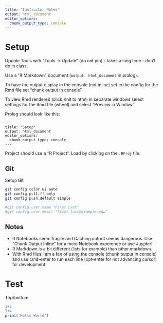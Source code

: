 ```yaml
---
title: "Instructor Notes"
output: html_document
editor_options:
  chunk_output_type: console
---
```


# Setup

Update Tools with "Tools -> Update" (do not pin) - takes a long time - don't do in class.

Use a "R Markdown" document (`output: html_document` in prolog).

To have the output display in the console (not inline) set in the config for the Rmd file set "chunk output in console".

To view Rmd rendered (click Knit to html) in separate windows select settings for the Rmd file (wheel) and select "Preview in Window"

Prolog should look like this:
```
---
title: "Setup"
output: html_document
editor_options:
  chunk_output_type: console
---
```

Project should use a "R Project". Load by clicking on the `.RProj` file.


## Git

Setup Git

```bash
git config color.ui auto
git config pull.ff only
git config push.default simple

#git config user.name "First Last"
#git config user.email "first_last@example.edu"
```

## Notes

  * R Notebooks seem fragile and Caching output seems dangerous.  Use "Chunk Output Inline" for a more Notebook experence or use Juypter!
  * R Markdown is a bit different (lists for example) than other markdown.
  * With Rmd files I am a fan of using the console (chunk output in console) and use cmd-enter to run each line (opt-enter for not advancing cursor) for development.

# Test

Top/bottom
```r
1+2
3+4
print('Hello World')
```
